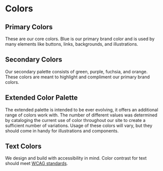 
<Meta title="Design/Colors"/>

# Colors

## Primary Colors

These are our core colors. Blue is our primary brand color and is used by many elements like buttons, links, backgrounds, and illustrations.

<ColorPalette>
  <ColorItem
    title="$primary-brand"
    colors={[brandTokens.primaryBrand]}
  />
  <ColorItem
    title="$primary-brand-darker"
    colors={[brandTokens.primaryBrandDarker]}
  />
  <ColorItem
    title="$gray-lighter"
    colors={[brandTokens.grayLighter]}
  />
</ColorPalette>

## Secondary Colors

Our secondary palette consists of green, purple, fuchsia, and orange. These colors are meant to highlight and compliment our primary brand colors.

<ColorPalette>
  <ColorItem
    title="$green"
    colors={[brandTokens.green]}
  />
  <ColorItem
    title="$purple"
    colors={[brandTokens.purple]}
  />
  <ColorItem
    title="$fuchsia"
    colors={[brandTokens.fuchsia]}
  />
  <ColorItem
    title="$orange"
    colors={[brandTokens.orange]}
  />
</ColorPalette>

## Extended Color Palette

The extended palette is intended to be ever evolving, it offers an additional range of colors work with. The number of different values was determined by cataloging the current use of color throughout our site to create a sufficient number of variations. Usage of these colors will vary, but they should come in handy for illustrations and components.

<ColorPalette>
  <ColorItem
    title="$primary-brand-lighter"
    subtitle="Accessible on -darker colors."
    colors={[brandTokens.primaryBrandLighter]}
  />
  <ColorItem
    title="$primary-brand-light"
    colors={[brandTokens.primaryBrandLight]}
  />
  <ColorItem
    title="$primary-brand"
    subtitle="Accessible with white."
    colors={[brandTokens.primaryBrand]}
  />
  <ColorItem
    title="$primary-brand-dark"
    subtitle="Accessible with white."
    colors={[brandTokens.primaryBrandDark]}
  />
  <ColorItem
    title="$primary-brand-darker"
    subtitle="Accessible with white."
    colors={[brandTokens.primaryBrandDarker]}
  />
  <ColorItem
    title="$green-lighter"
    subtitle="Accessible on -darker colors."
    colors={[brandTokens.greenLighter]}
  />
  <ColorItem
    title="$green-light"
    colors={[brandTokens.greenLight]}
  />
  <ColorItem
    title="$green"
    subtitle="Accessible with white."
    colors={[brandTokens.green]}
  />
  <ColorItem
    title="$green-dark"
    subtitle="Accessible with white."
    colors={[brandTokens.greenDark]}
  />
  <ColorItem
    title="$green-darker"
    subtitle="Accessible with white."
    colors={[brandTokens.greenDarker]}
  />
  <ColorItem
    title="$purple-lighter"
    subtitle="Accessible on -darker colors."
    colors={[brandTokens.purpleLighter]}
  />
  <ColorItem
    title="$purple-light"
    colors={[brandTokens.purpleLight]}
  />
  <ColorItem
    title="$purple"
    subtitle="Accessible with white."
    colors={[brandTokens.purple]}
  />
  <ColorItem
    title="$purple-dark"
    subtitle="Accessible with white."
    colors={[brandTokens.purpleDark]}
  />
  <ColorItem
    title="$purple-darker"
    subtitle="Accessible with white."
    colors={[brandTokens.purpleDarker]}
  />
  <ColorItem
    title="$fuchsia-lighter"
    subtitle="Accessible on -darker colors."
    colors={[brandTokens.fuchsiaLighter]}
  />
  <ColorItem
    title="$fuchsia-light"
    colors={[brandTokens.fuchsiaLight]}
  />
  <ColorItem
    title="$fuchsia"
    subtitle="Accessible with white."
    colors={[brandTokens.fuchsia]}
  />
  <ColorItem
    title="$fuchsia-dark"
    subtitle="Accessible with white."
    colors={[brandTokens.fuchsiaDark]}
  />
  <ColorItem
    title="$fuchsia-darker"
    subtitle="Accessible with white."
    colors={[brandTokens.fuchsiaDarker]}
  />
  <ColorItem
    title="$orange-lighter"
    subtitle="Accessible on -darker colors."
    colors={[brandTokens.orangeLighter]}
  />
  <ColorItem
    title="$orange-light"
    colors={[brandTokens.orangeLight]}
  />
  <ColorItem
    title="$orange"
    colors={[brandTokens.orange]}
  />
  <ColorItem
    title="$orange-dark"
    subtitle="Accessible with white."
    colors={[brandTokens.orangeDark]}
  />
  <ColorItem
    title="$orange-darker"
    subtitle="Accessible with white."
    colors={[brandTokens.orangeDarker]}
  />
  <ColorItem
    title="$gray-lighter"
    subtitle="Accessible on -darker colors."
    colors={[brandTokens.grayLighter]}
  />
  <ColorItem
    title="$gray-light"
    colors={[brandTokens.grayLight]}
  />
  <ColorItem
    title="$gray"
    colors={[brandTokens.gray]}
  />
  <ColorItem
    title="$gray-dark"
    subtitle="Accessible with white."
    colors={[brandTokens.grayDark]}
  />
  <ColorItem
    title="$gray-darker"
    subtitle="Accessible with white."
    colors={[brandTokens.grayDarker]}
  />
</ColorPalette>

## Text Colors

We design and build with accessibility in mind. Color contrast for text should meet [WCAG standards](https://webaim.org/resources/contrastchecker/).

<ColorPalette>
  <ColorItem
    title="$text-dark"
    subtitle="Accessible on white and lightest gray."
    colors={[brandTokens.textDark]}
  />
  <ColorItem
    title="$text-light"
    subtitle="Accessible on primary brand color."
    colors={[brandTokens.textLight]}
  />
  <ColorItem
    title="$text-light-emphasis"
    subtitle="Accessible on primary brand color, useful for buttons and headings."
    colors={[brandTokens.textLightEmphasis]}
  />
  <ColorItem
    title="$text-action"
    subtitle="Accessible on white and lighter-gray."
    colors={[brandTokens.textAction]}
  />
</ColorPalette>
